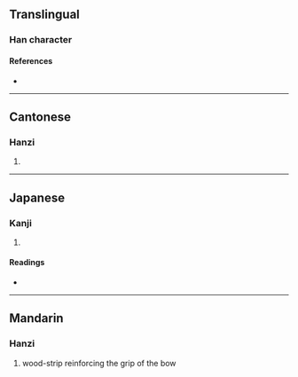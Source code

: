 {{character info}}
==Translingual==

===Han character===
{{Han char|rn=50|rad=巾|as=06|sn=9|four=46227|canj=VRLB|ids=⿱如巾}}

====References====
* {{Han ref|kx=0331.090|dkj=08884|dj=0636.240|hdz=10738.080|uh=5E24|ud=24100|bh=CEB4|bd=52916}}

----

==Cantonese==

===Hanzi===
{{yue-hanzi|jyut=[[jyu4]]|y=yu4}}

# {{rfdef|yue|sort=巾06}}

----

==Japanese==

===Kanji===
{{ja-kanji|grade=|rs=巾06}}

# {{rfdef|ja|sort=巾06}}

====Readings====
* {{ja-readings|goon=にょ|kanon=じょ}}

----

==Mandarin==

===Hanzi===
{{cmn-hanzi|pin=[[rú]] ([[ru2]])|wg=ju<sup>2</sup>}}

# wood-strip reinforcing the grip of the bow